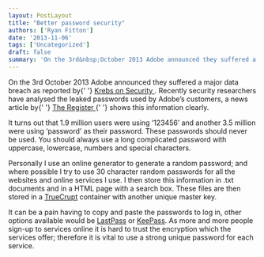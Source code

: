 ```yaml
---
layout: PostLayout
title: "Better password security"
authors: ['Ryan Fitton']
date: '2013-11-06'
tags: ['Uncategorized']
draft: false
summary: 'On the 3rd&nbsp;October 2013 Adobe announced they suffered a major data breach as reported by&nbsp;Krebs on Security. Recently security researchers have analysed the leaked passwords used by Adobe&rsquo;s customers, a news article by&nbsp;The Register&nbsp;shows this information clearly. It turns out that 1.9 million users were using &lsquo;123456&rsquo; and another 3.5 million were using &lsquo;password&rsquo; as [&amp;hellip;]'
---
```


<p>
  On the 3rd October 2013 Adobe announced they suffered a major data breach as reported by{' '}
  <a href="http://krebsonsecurity.com/2013/10/adobe-to-announce-source-code-customer-data-breach/">
    Krebs on Security
  </a>
  . Recently security researchers have analysed the leaked passwords used by Adobe’s customers, a
  news article by{' '}
  <a href="http://www.theregister.co.uk/2013/11/05/adobe_users_purloined_passwords_were_pathetic/">
    The Register
  </a>{' '}
  shows this information clearly.
</p>
<p>
  It turns out that 1.9 million users were using ‘123456’ and another 3.5 million were using
  ‘password’ as their password. These passwords should never be used. You should always use a long
  complicated password with uppercase, lowercase, numbers and special characters.
</p>
<p>
  Personally I use an online generator to generate a random password; and where possible I try to
  use 30 character random passwords for all the websites and online services I use. I then store
  this information in .txt documents and in a HTML page with a search box. These files are then
  stored in a <a href="http://www.truecrypt.org/">TrueCrupt</a> container with another unique master
  key.
</p>
<p>
  It can be a pain having to copy and paste the passwords to log in, other options available would
  be <a href="https://lastpass.com/">LastPass</a> or <a href="http://keepass.info/">KeePass</a>. As
  more and more people sign-up to services online it is hard to trust the encryption which the
  services offer; therefore it is vital to use a strong unique password for each service.
</p>
